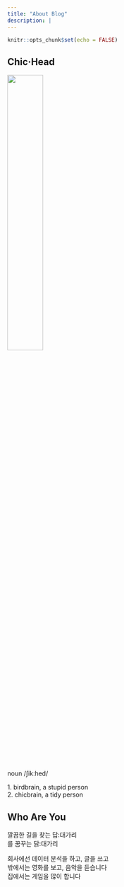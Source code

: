 ```yaml
---
title: "About Blog"
description: |
---
```


```r
knitr::opts_chunk$set(echo = FALSE)
```

## Chic·Head

![](profile.png){width="40%"}

noun /ʃikːhed/

1\. birdbrain, a stupid person\
2. chicbrain, a tidy person

## Who Are You

깔끔한 길을 찾는 답:대가리\
를 꿈꾸는 닭:대가리

회사에선 데이터 분석을 하고, 글을 쓰고\
밖에서는 영화를 보고, 음악을 듣습니다\
집에서는 게임을 많이 합니다
